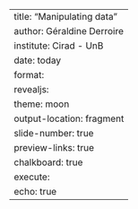 ---
title: "Manipulating data"
author: Géraldine Derroire
institute: Cirad - UnB
date: today
format: 
  revealjs:
    theme: moon
    output-location: fragment 
    slide-number: true
    preview-links: true
    chalkboard: true
execute:
  echo: true      
---